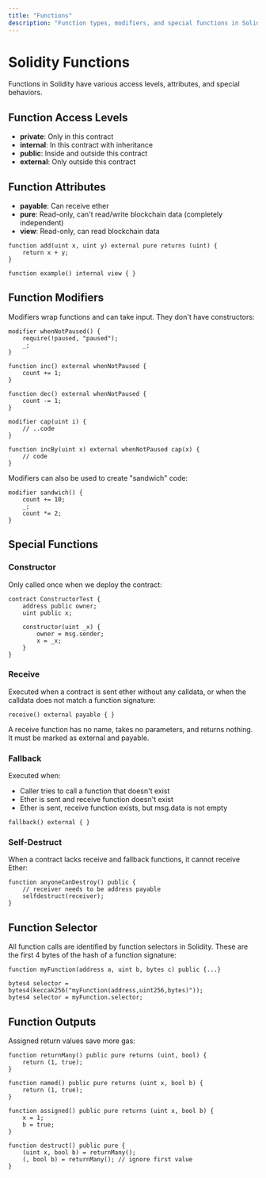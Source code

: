 ```yaml
---
title: "Functions"
description: "Function types, modifiers, and special functions in Solidity"
---
```


# Solidity Functions

Functions in Solidity have various access levels, attributes, and special behaviors.

## Function Access Levels

- **private**: Only in this contract
- **internal**: In this contract with inheritance
- **public**: Inside and outside this contract
- **external**: Only outside this contract

## Function Attributes

- **payable**: Can receive ether
- **pure**: Read-only, can't read/write blockchain data (completely independent)
- **view**: Read-only, can read blockchain data

```solidity
function add(uint x, uint y) external pure returns (uint) {
    return x + y;
}

function example() internal view { }
```

## Function Modifiers

Modifiers wrap functions and can take input. They don't have constructors:

```solidity
modifier whenNotPaused() {
    require(!paused, "paused");
    _;
}

function inc() external whenNotPaused {
    count += 1;
}

function dec() external whenNotPaused {
    count -= 1;
}

modifier cap(uint i) { 
    // ..code
}

function incBy(uint x) external whenNotPaused cap(x) {
    // code
}
```

Modifiers can also be used to create "sandwich" code:

```solidity
modifier sandwich() {
    count += 10;
    _;
    count *= 2;
}
```

## Special Functions

### Constructor

Only called once when we deploy the contract:

```solidity
contract ConstructorTest {
    address public owner;
    uint public x;
    
    constructor(uint _x) {
        owner = msg.sender;
        x = _x;
    }
}
```

### Receive

Executed when a contract is sent ether without any calldata, or when the calldata does not match a function signature:

```solidity
receive() external payable { }
```

A receive function has no name, takes no parameters, and returns nothing. It must be marked as external and payable.

### Fallback

Executed when:
- Caller tries to call a function that doesn't exist
- Ether is sent and receive function doesn't exist
- Ether is sent, receive function exists, but msg.data is not empty

```solidity
fallback() external { }
```

### Self-Destruct

When a contract lacks receive and fallback functions, it cannot receive Ether:

```solidity
function anyoneCanDestroy() public {
    // receiver needs to be address payable
    selfdestruct(receiver);
}
```

## Function Selector

All function calls are identified by function selectors in Solidity. These are the first 4 bytes of the hash of a function signature:

```solidity
function myFunction(address a, uint b, bytes c) public {...}

bytes4 selector = bytes4(keccak256("myFunction(address,uint256,bytes)"));
bytes4 selector = myFunction.selector;
```

## Function Outputs

Assigned return values save more gas:

```solidity
function returnMany() public pure returns (uint, bool) {
    return (1, true);
}

function named() public pure returns (uint x, bool b) {
    return (1, true);
}

function assigned() public pure returns (uint x, bool b) {
    x = 1;
    b = true;
}

function destruct() public pure {
    (uint x, bool b) = returnMany();
    (, bool b) = returnMany(); // ignore first value
}
```